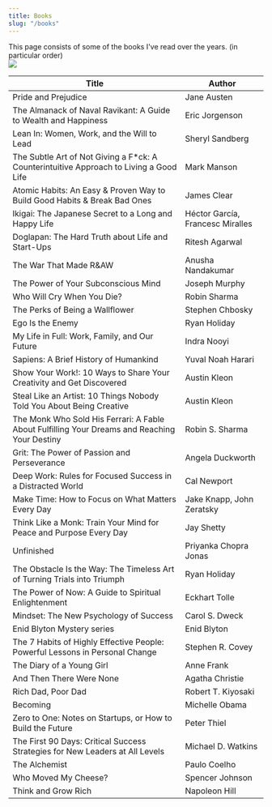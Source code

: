 ```yaml
---
title: Books
slug: "/books"
---
```

This page consists of some of the books I've read over the years. (in particular order)
<br />
![](https://images.unsplash.com/photo-1618365908648-e71bd5716cba?q=80&w=3540&auto=format&fit=crop&ixlib=rb-4.0.3&ixid=M3wxMjA3fDB8MHxwaG90by1wYWdlfHx8fGVufDB8fHx8fA%3D%3D)
<br />

| Title                                                                                         | Author |
| --------------------------------------------------------------------------------------------- | --------------------------------|
| Pride and Prejudice                                                                           | Jane Austen                      |
| The Almanack of Naval Ravikant: A Guide to Wealth and Happiness                               | Eric Jorgenson                   |
| Lean In: Women, Work, and the Will to Lead                                                    | Sheryl Sandberg                  |
| The Subtle Art of Not Giving a F\*ck: A Counterintuitive Approach to Living a Good Life       | Mark Manson                      |
| Atomic Habits: An Easy & Proven Way to Build Good Habits & Break Bad Ones                     | James Clear                      |
| Ikigai: The Japanese Secret to a Long and Happy Life                                          | Héctor García, Francesc Miralles | 
| Doglapan: The Hard Truth about Life and Start-Ups                                             | Ritesh Agarwal                   | 
| The War That Made R&AW                                                                        | Anusha Nandakumar                | 
| The Power of Your Subconscious Mind                                                           | Joseph Murphy                    | 
| Who Will Cry When You Die?                                                                    | Robin Sharma                     |
| The Perks of Being a Wallflower                                                               | Stephen Chbosky                  |
| Ego Is the Enemy                                                                              | Ryan Holiday                     |
| My Life in Full: Work, Family, and Our Future                                                 | Indra Nooyi                      |
| Sapiens: A Brief History of Humankind                                                         | Yuval Noah Harari                |
| Show Your Work!: 10 Ways to Share Your Creativity and Get Discovered                          | Austin Kleon                     |
| Steal Like an Artist: 10 Things Nobody Told You About Being Creative                          | Austin Kleon                     |
| The Monk Who Sold His Ferrari: A Fable About Fulfilling Your Dreams and Reaching Your Destiny | Robin S. Sharma                  |
| Grit: The Power of Passion and Perseverance                                                   | Angela Duckworth                    |
| Deep Work: Rules for Focused Success in a Distracted World                                    | Cal Newport                      |
| Make Time: How to Focus on What Matters Every Day                                             | Jake Knapp, John Zeratsky        |
| Think Like a Monk: Train Your Mind for Peace and Purpose Every Day                            | Jay Shetty                       |
| Unfinished                                                                                    | Priyanka Chopra Jonas            |
| The Obstacle Is the Way: The Timeless Art of Turning Trials into Triumph                      | Ryan Holiday                     |
| The Power of Now: A Guide to Spiritual Enlightenment                                          | Eckhart Tolle                    |
| Mindset: The New Psychology of Success                                                        | Carol S. Dweck                   |
| Enid Blyton Mystery series                                                                    | Enid Blyton                      |
| The 7 Habits of Highly Effective People: Powerful Lessons in Personal Change                  | Stephen R. Covey                 |
| The Diary of a Young Girl                                                                     | Anne Frank                       |
| And Then There Were None                                                                      | Agatha Christie                  |
| Rich Dad, Poor Dad                                                                            | Robert T. Kiyosaki               |
| Becoming                                                                                      | Michelle Obama                   |
| Zero to One: Notes on Startups, or How to Build the Future                                    | Peter Thiel                      |
| The First 90 Days: Critical Success Strategies for New Leaders at All Levels                  | Michael D. Watkins               |
| The Alchemist                                                                                 | Paulo Coelho                     |
| Who Moved My Cheese?                                                                          | Spencer Johnson                  |
| Think and Grow Rich                                                                           | Napoleon Hill                    |
